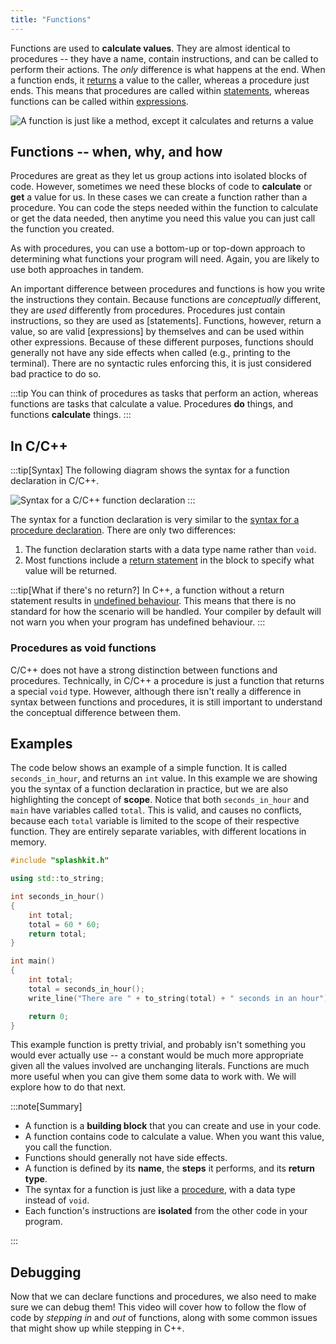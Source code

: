 ```yaml
---
title: "Functions"
---
```


Functions are used to **calculate values**. They are almost identical to procedures -- they have a name, contain instructions, and can be called to perform their actions. The *only* difference is what happens at the end. When a function ends, it [returns](/book/part-2-organised-code/2-organising-code/2-trailside/05-return) a value to the caller, whereas a procedure just ends. This means that procedures are called within [statements](/book/part-1-instructions/2-communicating-syntax/2-trailside/02-statement), whereas functions can be called within [expressions](/book/part-1-instructions/2-communicating-syntax/2-trailside/03-expression).

![A function is just like a method, except it calculates and returns a value](./images/function-concept.png "A function is just like a method, except it calculates and returns a value")

## Functions -- when, why, and how

Procedures are great as they let us group actions into isolated blocks of code. However, sometimes we need these blocks of code to **calculate** or **get** a value for us. In these cases we can create a function rather than a procedure. You can code the steps needed within the function to calculate or get the data needed, then anytime you need this value you can just call the function you created.

As with procedures, you can use a bottom-up or top-down approach to determining what functions your program will need.
Again, you are likely to use both approaches in tandem.

An important difference between procedures and functions is how you write the instructions they contain.
Because functions are *conceptually* different, they are *used* differently from procedures.
Procedures just contain instructions, so they are used as [statements].
Functions, however, return a value, so are valid [expressions] by themselves and can be used within other expressions.
Because of these different purposes, functions should generally not have any side effects when called (e.g., printing to the terminal).
There are no syntactic rules enforcing this, it is just considered bad practice to do so.

:::tip
You can think of procedures as tasks that perform an action, whereas functions are tasks that calculate a value. Procedures **do** things, and functions **calculate** things.
:::

## In C/C++

:::tip[Syntax]
The following diagram shows the syntax for a function declaration in C/C++.

![Syntax for a C/C++ function declaration](./images/function-decl.png)
:::

The syntax for a function declaration is very similar to the [syntax for a procedure declaration](/book/part-2-organised-code/2-organising-code/2-trailside/02-procedures#in-cc).
There are only two differences:

1. The function declaration starts with a data type name rather than `void`.
2. Most functions include a [return statement](/book/part-2-organised-code/2-organising-code/2-trailside/05-return) in the block to specify what value will be returned.

:::tip[What if there's no return?]
In C++, a function without a return statement results in [undefined behaviour](https://en.wikipedia.org/wiki/Undefined_behavior). This means that there is no standard for how the scenario will be handled. Your compiler by default will not warn you when your program has undefined behaviour.
:::

### Procedures as void functions

C/C++ does not have a strong distinction between functions and procedures. Technically, in C/C++ a procedure is just a function that returns a special `void` type. However, although there isn't really a difference in syntax between functions and procedures, it is still important to understand the conceptual difference between them.

## Examples

The code below shows an example of a simple function.
It is called `seconds_in_hour`, and returns an `int` value.
In this example we are showing you the syntax of a function declaration in practice, but we are also highlighting the concept of **scope**.
Notice that both `seconds_in_hour` and `main` have variables called `total`.
This is valid, and causes no conflicts, because each `total` variable is limited to the scope of their respective function.
They are entirely separate variables, with different locations in memory.

```cpp
#include "splashkit.h"

using std::to_string;

int seconds_in_hour()
{
    int total;
    total = 60 * 60;
    return total;
}

int main()
{
    int total;
    total = seconds_in_hour();
    write_line("There are " + to_string(total) + " seconds in an hour");

    return 0;
}
```

This example function is pretty trivial, and probably isn't something you would ever actually use -- a constant would be much more appropriate given all the values involved are unchanging literals.
Functions are much more useful when you can give them some data to work with.
We will explore how to do that next.

:::note[Summary]

- A function is a **building block** that you can create and use in your code.
- A function contains code to calculate a value. When you want this value, you call the function.
- Functions should generally not have side effects.
- A function is defined by its **name**, the **steps** it performs, and its **return type**.
- The syntax for a function is just like a [procedure](/book/part-2-organised-code/2-organising-code/2-trailside/02-procedures), with a data type instead of `void`.
- Each function's instructions are **isolated** from the other code in your program.

:::

## Debugging
Now that we can declare functions and procedures, we also need to make sure we can debug them! This video will cover how to follow the flow of code by _stepping in_ and _out_ of functions, along with some common issues that might show up while stepping in C++.
<div class="not-content">
  <YouTube id="Vv9lYSbyKdw" params="fs=1&modestbranding=1&rel=0"/>
</div>
